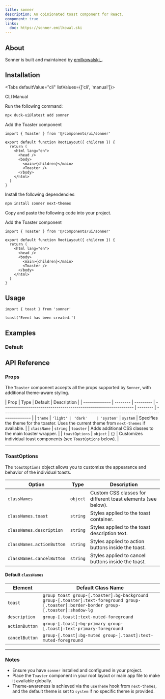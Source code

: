 ```yaml
---
title: sonner
description: An opinionated toast component for React.
component: true
links:
  doc: https://sonner.emilkowal.ski
---
```


<ComponentPreview name="sonner-1" />

## About

Sonner is built and maintained by [emilkowalski\_](https://twitter.com/emilkowalski_).

## Installation

<Tabs defaultValue="cli" listValues={['cli', 'manual']}>

<TabsList>
  <TabsTrigger value="cli">CLI</TabsTrigger>
  <TabsTrigger value="manual">Manual</TabsTrigger>
</TabsList>
<TabsContent value="cli">

<Steps>

<Step>Run the following command:</Step>

```bash
npx duck-ui@latest add sonner
```

<Step>Add the Toaster component</Step>

```tsx title="app/layout.tsx" {1,9}
import { Toaster } from '@/components/ui/sonner'

export default function RootLayout({ children }) {
  return (
    <html lang="en">
      <head />
      <body>
        <main>{children}</main>
        <Toaster />
      </body>
    </html>
  )
}
```

</Steps>

</TabsContent>

<TabsContent value="manual">

<Steps>

<Step>Install the following dependencies:</Step>

```bash
npm install sonner next-themes
```

<Step>Copy and paste the following code into your project.</Step>

<ComponentSource name="sonner" />

<Step>Add the Toaster component</Step>

```tsx title="app/layout.tsx" {1,9}
import { Toaster } from '@/components/ui/sonner'

export default function RootLayout({ children }) {
  return (
    <html lang="en">
      <head />
      <body>
        <main>{children}</main>
        <Toaster />
      </body>
    </html>
  )
}
```

</Steps>

</TabsContent>

</Tabs>

## Usage

```tsx
import { toast } from 'sonner'
```

```tsx
toast('Event has been created.')
```

## Examples

### Default

<ComponentPreview
  name="sonner-2"
  description="A toast component."
/>

## API Reference

### Props

The `Toaster` component accepts all the props supported by `Sonner`, with additional theme-aware styling.

| Prop           | Type     | Default   | Description                                                        |
| -------------- | -------- | --------- | ------------------------------------------------------------------ | -------- | -------------------------------------------------------------------------------------------- |
| `theme`        | `'light' | 'dark'    | 'system'`                                                          | `system` | Specifies the theme for the toaster. Uses the current theme from `next-themes` if available. |
| `className`    | `string` | `toaster` | Adds additional CSS classes to the main toaster wrapper.           |
| `toastOptions` | `object` | `{}`      | Customizes individual toast components (see `ToastOptions` below). |

---

### ToastOptions

The `toastOptions` object allows you to customize the appearance and behavior of the individual toasts.

| Option                    | Type     | Description                                                  |
| ------------------------- | -------- | ------------------------------------------------------------ |
| `classNames`              | `object` | Custom CSS classes for different toast elements (see below). |
| `classNames.toast`        | `string` | Styles applied to the toast container.                       |
| `classNames.description`  | `string` | Styles applied to the toast description text.                |
| `classNames.actionButton` | `string` | Styles applied to action buttons inside the toast.           |
| `classNames.cancelButton` | `string` | Styles applied to cancel buttons inside the toast.           |

#### Default `classNames`

| Element        | Default Class Name                                                                                                                      |
| -------------- | --------------------------------------------------------------------------------------------------------------------------------------- |
| `toast`        | `group toast group-[.toaster]:bg-background group-[.toaster]:text-foreground group-[.toaster]:border-border group-[.toaster]:shadow-lg` |
| `description`  | `group-[.toast]:text-muted-foreground`                                                                                                  |
| `actionButton` | `group-[.toast]:bg-primary group-[.toast]:text-primary-foreground`                                                                      |
| `cancelButton` | `group-[.toast]:bg-muted group-[.toast]:text-muted-foreground`                                                                          |

---

### Notes

- Ensure you have `sonner` installed and configured in your project.
- Place the `Toaster` component in your root layout or main app file to make it available globally.
- Theme-awareness is achieved via the `useTheme` hook from `next-themes`, and the default theme is set to `system` if no specific theme is provided.
